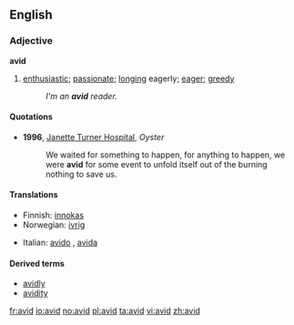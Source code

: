 ==English==

===Adjective===
'''avid'''

# [[enthusiastic]]; [[passionate]]; [[long]]ing eagerly; [[eager]]; [[greedy]]
#:''I'm an '''avid''' reader.''

====Quotations====
*'''1996''', [[w:Janette Turner Hospital|Janette Turner Hospital]], ''Oyster''
*:We waited for something to happen, for anything to happen, we were '''avid''' for some event to unfold itself out of the burning nothing to save us.

====Translations====
{{top}}
*Finnish: [[innokas]]
*Norwegian: [[ivrig]]
{{mid}}
*Italian: [[avido]] {{m}}, [[avida]] {{f}}
{{bottom}}

====Derived terms====
*[[avidly]]
*[[avidity]]

[[fr:avid]]
[[io:avid]]
[[no:avid]]
[[pl:avid]]
[[ta:avid]]
[[vi:avid]]
[[zh:avid]]